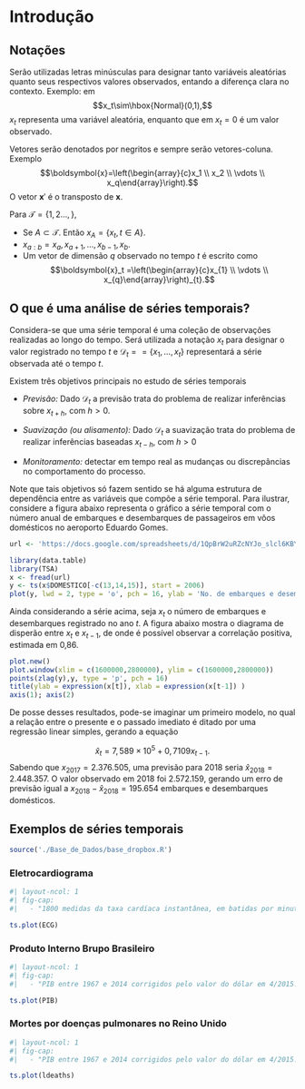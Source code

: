 # Introdução


## Notações

Serão utilizadas letras minúsculas para designar tanto variáveis aleatórias quanto seus respectivos valores observados, entando a diferença clara no contexto. Exemplo: em $$x_t\sim\hbox{Normal}(0,1),$$
$x_t$ representa uma variável aleatória, enquanto que em $x_t=0$ é um valor observado.

Vetores serão denotados por negritos e sempre serão vetores-coluna. Exemplo $$\boldsymbol{x}=\left(\begin{array}{c}x_1 \\ x_2 \\ \vdots \\ x_q\end{array}\right).$$ O vetor $\boldsymbol{x}'$ é o transposto de $\boldsymbol{x}$.

Para $\mathcal{T}=\{1,2\ldots,\}$,

-   Se $A\subset\mathcal{T}$. Então $x_A=\{x_{t},t\in A\}$.
-   $x_{a:b}=x_a,x_{a+1},\ldots,x_{b-1},x_{b}.$
-   Um vetor de dimensão $q$ observado no tempo $t$ é escrito como $$\boldsymbol{x}_t =\left(\begin{array}{c}x_{1} \\ \vdots \\ x_{q}\end{array}\right)_{t}.$$


## O que é uma análise de séries temporais?

Considera-se que uma série temporal é uma coleção de observações realizadas ao longo do tempo. Será utilizada a notação $x_t$ para designar o valor registrado no tempo $t$ e $\mathcal{D}_t==\{x_1,\ldots,x_t\}$ representará a série observada até o tempo $t$.

Existem três objetivos principais no estudo de séries temporais

-   *Previsão:* Dado $\mathcal{D}_t$ a previsão trata do problema de realizar inferências sobre $x_{t+h}$, com $h>0$.

-   *Suavização (ou alisamento):* Dado $\mathcal{D}_t$ a suavização trata do problema de realizar inferências baseadas $x_{t-h}$, com $h>0$

-   *Monitoramento:* detectar em tempo real as mudanças ou discrepâncias no comportamento do processo.


Note que tais objetivos só fazem sentido se há alguma estrutura de dependência entre as variáveis que compõe a série temporal. Para ilustrar, considere a figura abaixo representa o gráfico a série temporal com o número anual de embarques e desembarques de passageiros em vôos domésticos no aeroporto Eduardo Gomes.


```r
url <- 'https://docs.google.com/spreadsheets/d/1QpBrW2uRZcNYJo_slcl6KBYOvIJOt_CetXiqJMQoNUA/edit?usp=sharing'

library(data.table)
library(TSA)
x <- fread(url)
y <- ts(x$DOMESTICO[-c(13,14,15)], start = 2006)
plot(y, lwd = 2, type = 'o', pch = 16, ylab = 'No. de embarques e desembarques', xlab = 'Ano')

```

Ainda considerando a série acima, seja $x_t$ o número de embarques e desembarques registrado no ano $t$. A figura abaixo mostra o diagrama de disperão entre $x_t$ e $x_{t-1}$, de onde é possível observar a correlação positiva, estimada em 0,86.

```r
plot.new()
plot.window(xlim = c(1600000,2800000), ylim = c(1600000,2800000))
points(zlag(y),y, type = 'p', pch = 16)
title(ylab = expression(x[t]), xlab = expression(x[t-1]) )
axis(1); axis(2)
```
De posse desses resultados, pode-se imaginar um primeiro modelo, no qual a relação entre o presente e o passado imediato é ditado por uma regressão linear simples, gerando a equação

$$\hat{x}_t = 7,589\times 10^5 +0,7109 x_{t-1}.$$
Sabendo que $x_{2017}=2.376.505$, uma previsão para 2018 seria $\hat{x}_{2018}=2.448.357$. O valor observado em 2018 foi 2.572.159, gerando um erro de previsão igual a $x_{2018}-\hat{x}_{2018}=195.654$
embarques e desembarques domésticos. 

## Exemplos de séries temporais

```r
source('./Base_de_Dados/base_dropbox.R')
```

### Eletrocardiograma


```r
#| layout-ncol: 1
#| fig-cap: 
#|   - "1800 medidas da taxa cardíaca instantânea, em batidas por minuto, de um indivíduo."

ts.plot(ECG)
```

### Produto Interno Brupo Brasileiro


```r
#| layout-ncol: 1
#| fig-cap: 
#|   - "PIB entre 1967 e 2014 corrigidos pelo valor do dólar em 4/2015."

ts.plot(PIB)
```

### Mortes por doenças pulmonares no Reino Unido

```r
#| layout-ncol: 1
#| fig-cap: 
#|   - "PIB entre 1967 e 2014 corrigidos pelo valor do dólar em 4/2015."

ts.plot(ldeaths)

```